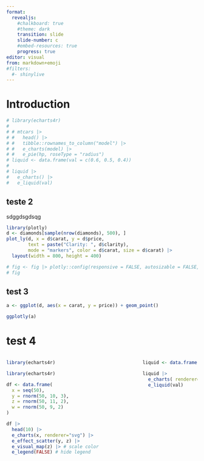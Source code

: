 ```yaml
---
format: 
  revealjs:
    #chalkboard: true
    #theme: dark
    transition: slide 
    slide-number: c
    #embed-resources: true
    progress: true
editor: visual
from: markdown+emoji
#filters:
  #- shinylive
---
```


# Introduction

```r

# library(echarts4r)
# 
# # mtcars |> 
# #   head() |> 
# #   tibble::rownames_to_column("model") |> 
# #   e_charts(model) |> 
# #   e_pie(hp, roseType = "radius")
# liquid <- data.frame(val = c(0.6, 0.5, 0.4))
# 
# liquid |> 
#   e_charts() |> 
#   e_liquid(val) 
```

## teste 2
sdggdsgdsqg
```r

library(plotly)
d <- diamonds[sample(nrow(diamonds), 500), ]
plot_ly(d, x = d$carat, y = d$price, 
        text = paste("Clarity: ", d$clarity),
        mode = "markers", color = d$carat, size = d$carat) |>
  layout(width = 800, height = 400)

# fig <- fig |> plotly::config(responsive = FALSE, autosizable = FALSE, fillFrame = FALSE)
# fig


```

## test 3

```r

a <- ggplot(d, aes(x = carat, y = price)) + geom_point()

ggplotly(a)

```

# test 4

:::: {.columns}

::: {.column width="70%"}
```r

library(echarts4r)

library(echarts4r)

df <- data.frame(
  x = seq(50),
  y = rnorm(50, 10, 3),
  z = rnorm(50, 11, 2),
  w = rnorm(50, 9, 2)
)

df |> 
  head(10) |> 
  e_charts(x, renderer="svg") |> 
  e_effect_scatter(y, z) |> 
  e_visual_map(z) |> # scale color
  e_legend(FALSE) # hide legend

```
:::

::: {.column width="30%"}
```r
liquid <- data.frame(val = c(0.6, 0.9, 0.2))

liquid |> 
  e_charts( renderer="svg") |> 
  e_liquid(val) 

```
:::

::::




